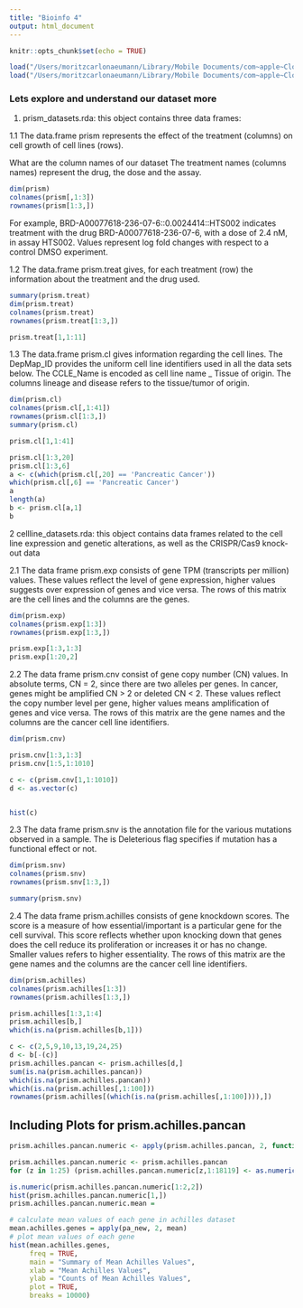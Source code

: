 ```yaml
---
title: "Bioinfo 4"
output: html_document
---
```


```r
knitr::opts_chunk$set(echo = TRUE)

load("/Users/moritzcarlonaeumann/Library/Mobile Documents/com~apple~CloudDocs/Studium/Semester/Semester 4 alles/Bioinfo 4/prism_datasets.rda")
load("/Users/moritzcarlonaeumann/Library/Mobile Documents/com~apple~CloudDocs/Studium/Semester/Semester 4 alles/Bioinfo 4/cellline_datasets.rda")

```

### Lets explore and understand our dataset more

1. prism_datasets.rda: this object contains three data frames:

1.1 The data.frame prism represents the effect of the treatment (columns) on cell growth of cell lines (rows). 

What are the column names of our dataset
The treatment names (columns names) represent the drug, the dose and the assay.

```r
dim(prism)
colnames(prism[,1:3]) 
rownames(prism[1:3,])
```
For example, BRD-A00077618-236-07-6::0.0024414::HTS002 indicates treatment with the drug BRD-A00077618-236-07-6, with a dose of 2.4 nM, in assay HTS002. Values represent log fold changes with respect to a control DMSO experiment.

1.2 The data.frame prism.treat gives, for each treatment (row) the information about the treatment and the drug used.

```r
summary(prism.treat)
dim(prism.treat)
colnames(prism.treat) 
rownames(prism.treat[1:3,])
```
```r
prism.treat[1,1:11] 
```

1.3 The data.frame prism.cl gives information regarding the cell lines. The DepMap_ID provides the uniform cell line identifiers used in all the data sets below. The CCLE_Name is encoded as cell line name _ Tissue of origin. The columns lineage and disease refers to the tissue/tumor of origin.

```r
dim(prism.cl)
colnames(prism.cl[,1:41]) 
rownames(prism.cl[1:3,])
summary(prism.cl)
```
```r
prism.cl[1,1:41] 

prism.cl[1:3,20] 
prism.cl[1:3,6]
a <- c(which(prism.cl[,20] == 'Pancreatic Cancer'))
which(prism.cl[,6] == 'Pancreatic Cancer')
a
length(a)
b <- prism.cl[a,1]
b
```

2 cellline_datasets.rda: this object contains data frames related to the cell line expression and genetic alterations, as well as the CRISPR/Cas9 knock-out data

2.1 The data frame prism.exp consists of gene TPM (transcripts per million) values. These values reflect the level of gene expression, higher values suggests over expression of genes and vice versa. The rows of this matrix are the cell lines and the columns are the genes.

```r
dim(prism.exp)
colnames(prism.exp[1:3])
rownames(prism.exp[1:3,])

prism.exp[1:3,1:3]
prism.exp[1:20,2]
```

2.2 The data frame prism.cnv consist of gene copy number (CN) values. In absolute terms, CN = 2, since there are two alleles per genes. In cancer, genes might be amplified CN > 2 or deleted CN < 2. These values reflect the copy number level per gene, higher values means amplification of genes and vice versa. The rows of this matrix are the gene names and the columns are the cancer cell line identifiers.

```r
dim(prism.cnv)

prism.cnv[1:3,1:3]
prism.cnv[1:5,1:1010]
```
```r
c <- c(prism.cnv[1,1:1010])
d <- as.vector(c)


hist(c)

```


2.3 The data frame prism.snv is the annotation file for the various mutations observed in a sample. The is Deleterious flag specifies if mutation has a functional effect or not.

```r
dim(prism.snv)
colnames(prism.snv) 
rownames(prism.snv[1:3,])
```

```r
summary(prism.snv)
```


2.4 The data frame prism.achilles consists of gene knockdown scores. The score is a measure of how essential/important is a particular gene for the cell survival. This score reflects whether upon knocking down that genes does the cell reduce its proliferation or increases it or has no change. Smaller values refers to higher essentiality. The rows of this matrix are the gene names and the columns are the cancer cell line identifiers.

```r
dim(prism.achilles)
colnames(prism.achilles[1:3])
rownames(prism.achilles[1:3,])

prism.achilles[1:3,1:4]
prism.achilles[b,]
which(is.na(prism.achilles[b,1]))
```
```r
c <- c(2,5,9,10,13,19,24,25)
d <- b[-(c)]
prism.achilles.pancan <- prism.achilles[d,]
sum(is.na(prism.achilles.pancan))
which(is.na(prism.achilles.pancan))
which(is.na(prism.achilles[,1:100]))
rownames(prism.achilles[(which(is.na(prism.achilles[,1:100]))),])
```

## Including Plots for prism.achilles.pancan


```r
prism.achilles.pancan.numeric <- apply(prism.achilles.pancan, 2, function(x){as.numeric(x)})
```

```r
prism.achilles.pancan.numeric <- prism.achilles.pancan
for (z in 1:25) (prism.achilles.pancan.numeric[z,1:18119] <- as.numeric(prism.achilles.pancan[z,1:18119]))
```
```r
is.numeric(prism.achilles.pancan.numeric[1:2,2])
hist(prism.achilles.pancan.numeric[1,])
prism.achilles.pancan.numeric.mean = 
```
```r
# calculate mean values of each gene in achilles dataset
mean.achilles.genes = apply(pa_new, 2, mean)
# plot mean values of each gene
hist(mean.achilles.genes,
     freq = TRUE,
     main = "Summary of Mean Achilles Values",
     xlab = "Mean Achilles Values",
     ylab = "Counts of Mean Achilles Values",
     plot = TRUE,
     breaks = 10000)
```
